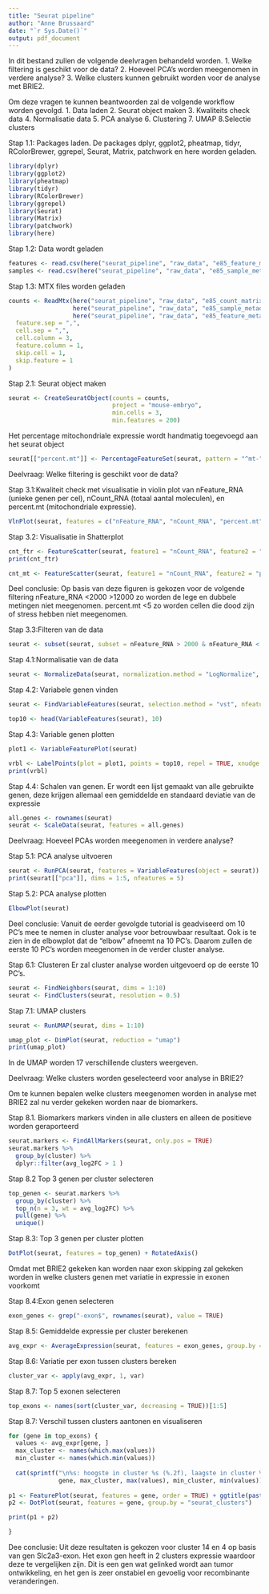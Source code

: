 ```yaml
---
title: "Seurat pipeline"
author: "Anne Brussaard"
date: "`r Sys.Date()`"
output: pdf_document
---
```


In dit bestand zullen de volgende deelvragen behandeld worden. 1. Welke filtering is geschikt voor de data? 2. Hoeveel PCA's worden meegenomen in verdere analyse? 3. Welke clusters kunnen gebruikt worden voor de analyse met BRIE2.

Om deze vragen te kunnen beantwoorden zal de volgende workflow worden gevolgd. 1. Data laden 2. Seurat object maken 3. Kwaliteits check data 4. Normalisatie data 5. PCA analyse 6. Clustering 7. UMAP 8.Selectie clusters

Stap 1.1: Packages laden. De packages dplyr, ggplot2, pheatmap, tidyr, RColorBrewer, ggrepel, Seurat, Matrix, patchwork en here worden geladen.

```r
library(dplyr)
library(ggplot2)
library(pheatmap)
library(tidyr)
library(RColorBrewer)
library(ggrepel)
library(Seurat)
library(Matrix)
library(patchwork)
library(here)
```

Stap 1.2: Data wordt geladen

```r
features <- read.csv(here("seurat_pipeline", "raw_data", "e85_feature_metadata.csv.gz"))
samples <- read.csv(here("seurat_pipeline", "raw_data", "e85_sample_metadata.csv"))
```

Stap 1.3: MTX files worden geladen

```r
counts <- ReadMtx(here("seurat_pipeline", "raw_data", "e85_count_matrix.mtx.gz"),
                  here("seurat_pipeline", "raw_data", "e85_sample_metadata.csv"),
                  here("seurat_pipeline", "raw_data", "e85_feature_metadata.csv.gz"),
  feature.sep = ",",
  cell.sep = ",",
  cell.column = 3,
  feature.column = 1,
  skip.cell = 1,
  skip.feature = 1
)
```

Stap 2.1: Seurat object maken

```r
seurat <- CreateSeuratObject(counts = counts, 
                             project = "mouse-embryo", 
                             min.cells = 3, 
                             min.features = 200)
```

Het percentage mitochondriale expressie wordt handmatig toegevoegd aan het seurat object

```r
seurat[["percent.mt"]] <- PercentageFeatureSet(seurat, pattern = "^mt-")
```

Deelvraag: Welke filtering is geschikt voor de data?

Stap 3.1:Kwaliteit check met visualisatie in violin plot van nFeature_RNA (unieke genen per cel), nCount_RNA (totaal aantal moleculen), en percent.mt (mitochondriale expressie).

```r
VlnPlot(seurat, features = c("nFeature_RNA", "nCount_RNA", "percent.mt"), ncol = 3)
```

Stap 3.2: Visualisatie in Shatterplot

```r
cnt_ftr <- FeatureScatter(seurat, feature1 = "nCount_RNA", feature2 = "nFeature_RNA")
print(cnt_ftr)  

cnt_mt <- FeatureScatter(seurat, feature1 = "nCount_RNA", feature2 = "percent.mt")
```

Deel conclusie: Op basis van deze figuren is gekozen voor de volgende filtering nFeature_RNA \<2000 \>12000 zo worden de lege en dubbele metingen niet meegenomen. percent.mt \<5 zo worden cellen die dood zijn of stress hebben niet meegenomen.

Stap 3.3:Filteren van de data

```r
seurat <- subset(seurat, subset = nFeature_RNA > 2000 & nFeature_RNA < 12000 & percent.mt < 5)
```

Stap 4.1:Normalisatie van de data

```r
seurat <- NormalizeData(seurat, normalization.method = "LogNormalize", scale.factor = 10000)
```

Stap 4.2: Variabele genen vinden

```r
seurat <- FindVariableFeatures(seurat, selection.method = "vst", nfeatures = 2000)

top10 <- head(VariableFeatures(seurat), 10)
```

Stap 4.3: Variable genen plotten

```r
plot1 <- VariableFeaturePlot(seurat)

vrbl <- LabelPoints(plot = plot1, points = top10, repel = TRUE, xnudge = 0, ynudge = 0)
print(vrbl)  
```

Stap 4.4: Schalen van genen. Er wordt een lijst gemaakt van alle gebruikte genen, deze krijgen allemaal een gemiddelde en standaard deviatie van de expressie

```r
all.genes <- rownames(seurat)
seurat <- ScaleData(seurat, features = all.genes)
```

Deelvraag: Hoeveel PCAs worden meegenomen in verdere analyse?

Stap 5.1: PCA analyse uitvoeren

```r
seurat <- RunPCA(seurat, features = VariableFeatures(object = seurat))
print(seurat[["pca"]], dims = 1:5, nfeatures = 5)
```

Stap 5.2: PCA analyse plotten

```r
ElbowPlot(seurat)
```

Deel conclusie: Vanuit de eerder gevolgde tutorial is geadviseerd om 10 PC's mee te nemen in cluster analyse voor betrouwbaar resultaat. Ook is te zien in de elbowplot dat de "elbow" afneemt na 10 PC's. Daarom zullen de eerste 10 PC's worden meegenomen in de verder cluster analyse.

Stap 6.1: Clusteren Er zal cluster analyse worden uitgevoerd op de eerste 10 PC's.

```r
seurat <- FindNeighbors(seurat, dims = 1:10)
seurat <- FindClusters(seurat, resolution = 0.5)
```

Stap 7.1: UMAP clusters

```r
seurat <- RunUMAP(seurat, dims = 1:10)

umap_plot <- DimPlot(seurat, reduction = "umap")
print(umap_plot)  
```

In de UMAP worden 17 verschillende clusters weergeven.

Deelvraag: Welke clusters worden geselecteerd voor analyse in BRIE2?

Om te kunnen bepalen welke clusters meegenomen worden in analyse met BRIE2 zal nu verder gekeken worden naar de biomarkers.

Stap 8.1. Biomarkers markers vinden in alle clusters en alleen de positieve worden geraporteerd

```r
seurat.markers <- FindAllMarkers(seurat, only.pos = TRUE)
seurat.markers %>% 
  group_by(cluster) %>%
  dplyr::filter(avg_log2FC > 1 )
```

Stap 8.2 Top 3 genen per cluster selecteren

```r
top_genen <- seurat.markers %>%
  group_by(cluster) %>%
  top_n(n = 3, wt = avg_log2FC) %>%
  pull(gene) %>%
  unique()
```

Stap 8.3: Top 3 genen per cluster plotten

```r
DotPlot(seurat, features = top_genen) + RotatedAxis()
```

Omdat met BRIE2 gekeken kan worden naar exon skipping zal gekeken worden in welke clusters genen met variatie in expressie in exonen voorkomt

Stap 8.4:Exon genen selecteren

```r
exon_genes <- grep("-exon$", rownames(seurat), value = TRUE)
```

Stap 8.5: Gemiddelde expressie per cluster berekenen

```r
avg_expr <- AverageExpression(seurat, features = exon_genes, group.by = "seurat_clusters")$RNA
```

Stap 8.6: Variatie per exon tussen clusters bereken

```r
cluster_var <- apply(avg_expr, 1, var)
```

Stap 8.7: Top 5 exonen selecteren

```r
top_exons <- names(sort(cluster_var, decreasing = TRUE))[1:5]
```

Stap 8.7: Verschil tussen clusters aantonen en visualiseren

```r
for (gene in top_exons) {
  values <- avg_expr[gene, ]
  max_cluster <- names(which.max(values))
  min_cluster <- names(which.min(values))
  
  cat(sprintf("\n%s: hoogste in cluster %s (%.2f), laagste in cluster %s (%.2f)\n",
              gene, max_cluster, max(values), min_cluster, min(values)))
  
p1 <- FeaturePlot(seurat, features = gene, order = TRUE) + ggtitle(paste(gene, "- UMAP"))
p2 <- DotPlot(seurat, features = gene, group.by = "seurat_clusters") 

print(p1 + p2)

}
```

Dee conclusie: Uit deze resultaten is gekozen voor cluster 14 en 4 op basis van gen Slc2a3-exon. Het exon gen heeft in 2 clusters expressie waardoor deze te vergelijken zijn. Dit is een gen wat gelinked wordt aan tumor ontwikkeling, en het gen is zeer onstabiel en gevoelig voor recombinante veranderingen.
